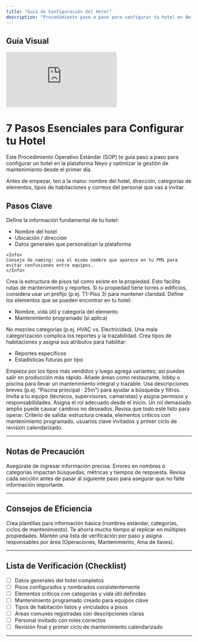 ```yaml
---
title: "Guía de Configuración del Hotel"
description: "Procedimiento paso a paso para configurar tu hotel en Neio.io"
---
```


## Guía Visual

<iframe
  className="w-full aspect-video rounded-xl"
  src="https://www.loom.com/embed/04c68c1ccad54f0ba5b0fc589875f9f2"
  title="Configuración de hotel en NEIO"
  frameBorder="0"
  allow="accelerometer; autoplay; clipboard-write; encrypted-media; gyroscope; picture-in-picture"
  allowFullScreen
></iframe>

# 7 Pasos Esenciales para Configurar tu Hotel

Este Procedimiento Operativo Estándar (SOP) te guía paso a paso para configurar un hotel en la plataforma Neyo y optimizar la gestión de mantenimiento desde el primer día.

<Note>
Antes de empezar, ten a la mano: nombre del hotel, dirección, categorías de elementos, tipos de habitaciones y correos del personal que vas a invitar.
</Note>

## Pasos Clave

<Steps titleSize="h3">
  <Step title="Paso 1 · Configuración General" icon="building" iconType="solid" stepNumber={1}>
    Define la información fundamental de tu hotel:
    <ul>
      <li>Nombre del hotel</li>
      <li>Ubicación / dirección</li>
      <li>Datos generales que personalizan la plataforma</li>
    </ul>

    <Info>
    Consejo de naming: usa el mismo nombre que aparece en tu PMS para evitar confusiones entre equipos.
    </Info>
  </Step>

  <Step title="Paso 2 · Configurar Pisos" icon="layer-group" iconType="solid" stepNumber={2}>
    Crea la estructura de pisos tal como existe en la propiedad. Esto facilita rutas de mantenimiento y reportes.
    <Tip>
    Si tu propiedad tiene torres o edificios, considera usar un prefijo (p.ej. T1-Piso 3) para mantener claridad.
    </Tip>
  </Step>

  <Step title="Paso 3 · Configurar Elementos" icon="box-open" iconType="solid" stepNumber={3}>
    Define los elementos que se pueden encontrar en tu hotel:
    <ul>
      <li>Nombre, <Tooltip tip="Tiempo estimado antes de sustitución o overhaul.">vida útil</Tooltip> y categoría del elemento</li>
      <li><Tooltip tip="Actividades definidas por tiempo/uso, p.ej. trimestral o por horas de operación.">Mantenimiento programado</Tooltip> (si aplica)</li>
    </ul>
    <Warning>
    No mezcles categorías (p.ej. HVAC vs. Electricidad). Una mala categorización complica los reportes y la trazabilidad.
    </Warning>
  </Step>

  <Step title="Paso 4 · Configurar Habitaciones" icon="bed" stepNumber={4}>
    Crea tipos de habitaciones y asigna sus atributos para habilitar:
    <ul>
      <li>Reportes específicos</li>
      <li>Estadísticas futuras por tipo</li>
    </ul>
    <Tip>
    Empieza por los tipos más vendidos y luego agrega variantes; así puedes salir en producción más rápido.
    </Tip>
  </Step>

  <Step title="Paso 5 · Áreas Comunes" icon="border-all" iconType="solid" stepNumber={5}>
    Añade áreas como restaurante, lobby o piscina para llevar un mantenimiento integral y trazable.
    <Info>
    Usa descripciones breves (p.ej. “Piscina principal · 25m”) para ayudar a búsqueda y filtros.
    </Info>
  </Step>

  <Step title="Paso 6 · Agregar Personal" icon="users" stepNumber={6}>
    Invita a tu equipo (técnicos, supervisores, camaristas) y asigna permisos y responsabilidades.
    <Warning>
    Asigna el <Tooltip tip="Permisos de ver/crear/editar/borrar por módulo.">rol</Tooltip> adecuado desde el inicio. Un rol demasiado amplio puede causar cambios no deseados.
    </Warning>
  </Step>

  <Step title="Paso 7 · Finalización y Verificación" icon="circle-check" iconType="solid" stepNumber={7}>
    Revisa que todo esté listo para operar.
    <Check>
    Criterio de salida: estructura creada, elementos críticos con mantenimiento programado, usuarios clave invitados y primer ciclo de revisión calendarizado.
    </Check>
  </Step>
</Steps>

---

## Notas de Precaución

<Warning>
Asegúrate de ingresar información precisa. Errores en nombres o categorías impactan búsquedas, métricas y tiempos de respuesta.
</Warning>

<Info>
Revisa cada sección antes de pasar al siguiente paso para asegurar que no falte información importante.
</Info>

---

## Consejos de Eficiencia

<Tip>
Crea plantillas para información básica (nombres estándar, categorías, ciclos de mantenimiento). Te ahorra mucho tiempo al replicar en múltiples propiedades.
</Tip>

<Tip>
Mantén una <Tooltip tip="Lista rápida con casillas para validar que nada se te pasa.">lista de verificación</Tooltip> por paso y asigna responsables por área (Operaciones, Mantenimiento, Ama de llaves).
</Tip>

---

## Lista de Verificación (Checklist)

- [ ] Datos generales del hotel completos
- [ ] Pisos configurados y nombrados consistentemente
- [ ] Elementos críticos con categorías y vida útil definidas
- [ ] Mantenimiento programado creado para equipos clave
- [ ] Tipos de habitación listos y vinculados a pisos
- [ ] Áreas comunes registradas con descripciones claras
- [ ] Personal invitado con roles correctos
- [ ] Revisión final y primer ciclo de mantenimiento calendarizado

---
